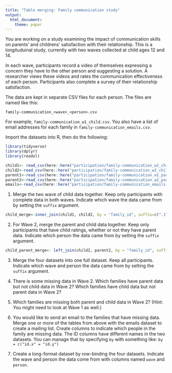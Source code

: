 ```yaml
---
title: "Table merging: Family communication study"
output: 
  html_document:
    theme: paper
---
```


You are working on a study examining the impact of communication skills on parents' and childrens' satisfaction with their relationship. 
This is a longituduinal study, currently with two waves collected at child ages 12 and 14.

In each wave, participants record a video of themselves expressing a concern they have to the other person and suggesting a solution.
A researcher views these videos and rates the communication effectiveness of each person.
Participants also complete a survey of their relationship satisfaction.

The data are kept in separate CSV files for each person.
The files are named like this:

```
family-communication_<wave>_<person>.csv
```

For example, `family-communication_w1_child.csv`.
You also have a list of email addresses for each family in `family-communication_emails.csv`.

Import the datasets into R, then do the following:

```r
library(tidyverse)
library(dplyr)
library(readxl)

child1<- read_csv(here::here("participation/family-communication_w1_child.csv"))
child2<-read_csv(here::here("participation/family-communication_w2_child.csv"))
parent1<-read_csv(here::here("participation/family-communication_w1_parent.csv"))
parent2<-read_csv(here::here("participation/family-communication_w2_parent.csv"))
emails<-read_csv(here::here("participation/family-communication_emails.csv"))
```


1. Merge the two wave of child data together.
   Keep only participants with complete data in both waves.
   Indicate which wave the data came from by setting the `suffix` argument.
   
```r
child_merge<-inner_join(child1, child2, by = "family_id", suffix=c(".1", ".2"))

```
   
   
2. For Wave 2, merge the parent and child data together.
   Keep only participants that have child ratings, whether or not they have parent data.
   Indicate which person the data came from by setting the `suffix` argument.
   
```r

child_parent_merge<- left_join(child2, parent2, by = "family_id", suffix=c(".child", ".parent"))

```
   
   
3. Merge the four datasets into one full dataset.
   Keep all participants.
   Indicate which wave and person the data came from by setting the `suffix` argument.
   
4. There is some missing data in Wave 2. 
   Which families have parent data but not child data in Wave 2?
   Which families have child data but not parent data in Wave 2?

5. Which families are missing both parent and child data in Wave 2?
   (Hint: You might need to look at Wave 1 as well.)
   
6. You would like to send an email to the families that have missing data.
   Merge one or more of the tables from above with the emails dataset to create a mailing list.
   Create columns to indicate which people in the family are missing data.
   The ID columns have different names in the two datasets.
   You can manage that by specifying `by` with something like: `by = c("id.x" = "id.y")`
   
7. Create a long-format dataset by row-binding the four datasets.
   Indicate the wave and person the data come from with columns named `wave` and `person`.
